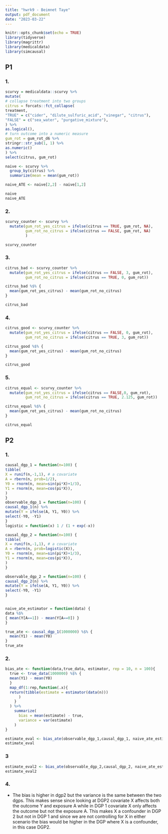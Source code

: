 ```yaml
---
title: "hwrk9 - Beimnet Taye"
output: pdf_document
date: "2023-03-22"
---
```


```r
knitr::opts_chunk$set(echo = TRUE)
library(tidyverse)
library(magrittr)
library(medicaldata)
library(simcausal)


```

## P1

### 1.
```r
scurvy = medicaldata::scurvy %>%
mutate(
# collapse treatment into two groups
citrus = forcats::fct_collapse(
treatment,
"TRUE" = c("cider", "dilute_sulfuric_acid", "vinegar", "citrus"),
"FALSE" = c("sea_water", "purgative_mixture"),
) %>%
as.logical(),
# turn outcome into a numeric measure
gum_rot = gum_rot_d6 %>%
stringr::str_sub(1, 1) %>%
as.numeric()
) %>%
select(citrus, gum_rot)

naive <- scurvy %>% 
  group_by(citrus) %>% 
  summarize(mean = mean(gum_rot))

naive_ATE <- naive[2,2] - naive[1,2]

naive
naive_ATE


```

### 2.
```r
scurvy_counter <- scurvy %>% 
  mutate(gum_rot_yes_citrus = ifelse(citrus == TRUE, gum_rot, NA),
         gum_rot_no_citrus = ifelse(citrus == FALSE, gum_rot, NA)
         )

scurvy_counter

```

### 3.
```r
citrus_bad <- scurvy_counter %>% 
  mutate(gum_rot_yes_citrus = ifelse(citrus == FALSE, 3, gum_rot),
         gum_rot_no_citrus = ifelse(citrus == TRUE, 0, gum_rot)) 

citrus_bad %$% {
  mean(gum_rot_yes_citrus) - mean(gum_rot_no_citrus)
} 

citrus_bad
```

### 4.
```r
citrus_good <- scurvy_counter %>% 
  mutate(gum_rot_yes_citrus = ifelse(citrus == FALSE, 0, gum_rot),
         gum_rot_no_citrus = ifelse(citrus == TRUE, 3, gum_rot)) 

citrus_good %$% {
  mean(gum_rot_yes_citrus) - mean(gum_rot_no_citrus)
} 

citrus_good
```

### 5.
```r
citrus_equal <- scurvy_counter %>% 
  mutate(gum_rot_yes_citrus = ifelse(citrus == FALSE,0, gum_rot),
         gum_rot_no_citrus = ifelse(citrus == TRUE, 2.125, gum_rot)) 

citrus_equal %$% {
  mean(gum_rot_yes_citrus) - mean(gum_rot_no_citrus)
} 

citrus_equal
```

## P2

### 1.
```r
causal_dgp_1 = function(n=100) {
tibble(
X = runif(n,-1,1), # a covariate
A = rbern(n, prob=1/2),
Y0 = rnorm(n, mean=sin(pi*X)+1/3),
Y1 = rnorm(n, mean=cos(pi*X)),
)
}
observable_dgp_1 = function(n=100) {
causal_dgp_1(n) %>%
mutate(Y = ifelse(A, Y1, Y0)) %>%
select(-Y0, -Y1)
}
logistic = function(x) 1 / (1 + exp(-x))

causal_dgp_2 = function(n=100) {
tibble(
X = runif(n,-1,1), # a covariate
A = rbern(n, prob=logistic(X)),
Y0 = rnorm(n, mean=sin(pi*X)+1/3),
Y1 = rnorm(n, mean=cos(pi*X)),
)
}

observable_dgp_2 = function(n=100) {
causal_dgp_2(n) %>%
mutate(Y = ifelse(A, Y1, Y0)) %>%
select(-Y0, -Y1)
}


naive_ate_estimator = function(data) {
data %$%
{ mean(Y[A==1]) - mean(Y[A==0]) }
}
```

```r
true_ate <- causal_dgp_1(1000000) %$% {
  mean(Y1) - mean(Y0)
} 
true_ate

```

### 2.
```r
bias_ate <- function(data,true_data, estimator, rep = 10, n = 100){
  true <- true_data(1000000) %$% {
  mean(Y1) - mean(Y0)
  } 
  map_df(1:rep,function(.x){
  return(tibble(estimate = estimator(data(n)))
      )
    }
  ) %>% 
    summarize(
      bias = mean(estimate) - true,
      variance = var(estimate)
    )
}

estimate_eval <- bias_ate(observable_dgp_1,causal_dgp_1, naive_ate_estimator,rep = 1000)
estimate_eval
```

### 3
```r
estimate_eval2 <- bias_ate(observable_dgp_2,causal_dgp_2, naive_ate_estimator, rep =1000)
estimate_eval2
```

### 4.
-   The bias is higher in dgp2 but the variance is the same between the two dgps. This makes sense since looking at DGP2 covariate X affects both the outcome Y and exposure A while in DGP 1 covariate X only affects the outcome but not the exposure A. This makes X a confounder in DGP 2 but not in DGP 1 and since we are not controlling for X in either scenario the bias would be higher in the DGP where X is a confounder, in this case DGP2.
